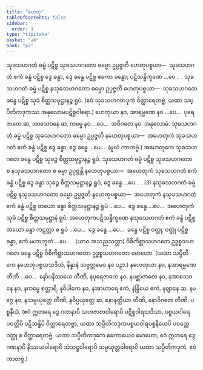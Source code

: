 ```yaml
---
title: "ဟေတု"
tableOfContents: false
sidebar:
  order: 1
type: "tipitaka"
basket: "ab"
book: "p2"
---
```



<DynamicBreadcrumb />

<Division number="168" book="p2" e="ch" v="38" p="433">

<Paragraph number="4440" book="p2">
သုခသဟဂတံ ဓမ္မံ ပဋိစ္စ သုခသဟဂတော ဓမ္မော ဥပ္ပဇ္ဇတိ ဟေတုပစ္စယာ—  သုခသဟဂတံ ဧကံ ခန္ဓံ ပဋိစ္စ ဒွေ ခန္ဓာ, ဒွေ ခန္ဓေ ပဋိစ္စ ဧကော ခန္ဓော; ပဋိသန္ဓိက္ခဏေ …ပေ… . သုခသဟဂတံ ဓမ္မံ ပဋိစ္စ နသုခသဟဂတော ဓမ္မော ဥပ္ပဇ္ဇတိ ဟေတုပစ္စယာ—  သုခသဟဂတေ ခန္ဓေ ပဋိစ္စ သုခံ စိတ္တသမုဋ္ဌာနဉ္စ ရူပံ. (ဧဝံ သုခသဟဂတဒုကံ ဝိတ္ထာရေတဗ္ဗံ, ယထာ သပ္ပီတိကဒုကဿ အနုလောမပဋိစ္စဝါရော.)
</Paragraph>

<Paragraph number="4441" book="p2">
ဟေတုယာ နဝ, အာရမ္မဏေ နဝ …ပေ…  ပုရေဇာတေ ဆ, အာသေဝနေ ဆ, ကမ္မေ နဝ …ပေ…  အဝိဂတေ နဝ.

</Paragraph>
</Division>

<Paragraph number="4442" type="center" book="p2">
အနုလောမံ.


</Paragraph>

<Division number="169" book="p2" e="ch" v="38" p="433">

<Paragraph number="4443" book="p2">
သုခသဟဂတံ ဓမ္မံ ပဋိစ္စ သုခသဟဂတော ဓမ္မော ဥပ္ပဇ္ဇတိ နဟေတုပစ္စယာ—  အဟေတုကံ သုခသဟဂတံ ဧကံ ခန္ဓံ ပဋိစ္စ ဒွေ ခန္ဓာ, ဒွေ ခန္ဓေ …ပေ…  (မူလံ ကာတဗ္ဗံ.) အဟေတုကေ သုခသဟဂတေ ခန္ဓေ ပဋိစ္စ သုခဉ္စ စိတ္တသမုဋ္ဌာနဉ္စ ရူပံ. သုခသဟဂတံ ဓမ္မံ ပဋိစ္စ သုခသဟဂတော စ နသုခသဟဂတော စ ဓမ္မာ ဥပ္ပဇ္ဇန္တိ နဟေတုပစ္စယာ—  အဟေတုကံ သုခသဟဂတံ ဧကံ ခန္ဓံ ပဋိစ္စ ဒွေ ခန္ဓာ သုခဉ္စ စိတ္တသမုဋ္ဌာနဉ္စ ရူပံ, ဒွေ ခန္ဓေ …ပေ… . (3)
</Paragraph>

<Paragraph number="4444" book="p2">
နသုခသဟဂတံ ဓမ္မံ ပဋိစ္စ နသုခသဟဂတော ဓမ္မော ဥပ္ပဇ္ဇတိ နဟေတုပစ္စယာ—  အဟေတုကံ နသုခသဟဂတံ ဧကံ ခန္ဓံ ပဋိစ္စ တယော ခန္ဓာ စိတ္တသမုဋ္ဌာနဉ္စ ရူပံ …ပေ…  ဒွေ ခန္ဓေ …ပေ…  အဟေတုကံ သုခံ ပဋိစ္စ စိတ္တသမုဋ္ဌာနံ ရူပံ; အဟေတုကပဋိသန္ဓိက္ခဏေ နသုခသဟဂတံ ဧကံ ခန္ဓံ ပဋိစ္စ တယော ခန္ဓာ ကဋတ္တာ စ ရူပံ …ပေ…  ဒွေ ခန္ဓေ …ပေ…  ခန္ဓေ ပဋိစ္စ ဝတ္ထု, ဝတ္ထုံ ပဋိစ္စ ခန္ဓာ, ဧကံ မဟာဘူတံ …ပေ… . (ယာဝ အသညသတ္တာ) ဝိစိကိစ္ဆာသဟဂတေ ဥဒ္ဓစ္စသဟဂတေ ခန္ဓေ ပဋိစ္စ ဝိစိကိစ္ဆာသဟဂတော ဥဒ္ဓစ္စသဟဂတော မောဟော. (ယထာ သပ္ပီတိကေ နဟေတုပစ္စယသဒိသံ, နိန္နာနံ သဗ္ဗတ္ထမေဝ နဝ ပဉှာ.)
</Paragraph>

<Paragraph number="4445" book="p2">
နဟေတုယာ နဝ, နအာရမ္မဏေ တီဏိ …ပေ…  နော်ပနိဿယေ တီဏိ, နပုရေဇာတေ နဝ, နပစ္ဆာဇာတေ နဝ, နအာသေဝနေ နဝ, နကမ္မေ စတ္တာရိ, နဝိပါကေ နဝ, နအာဟာရေ ဧကံ, နဲန္ဒြိယေ ဧကံ, နဈာနေ ဆ, နမဂ္ဂေ နဝ, နသမ္ပယုတ္တေ တီဏိ, နဝိပ္ပယုတ္တေ ဆ, နောနတ္ထိယာ တီဏိ, နောဝိဂတေ တီဏိ.

</Paragraph>
</Division>

<Paragraph number="4446" type="center" book="p2">
ပစ္စနီယံ.


</Paragraph>

<Paragraph number="4447" book="p2">
(ဧဝံ ဣတရေ ဒွေ ဂဏနာပိ သဟဇာတဝါရောပိ ပဋိစ္စဝါရသဒိသာ. ပစ္စယဝါရေ ပဝတ္တိပိ ပဋိသန္ဓိပိ ဝိတ္ထာရေတဗ္ဗာ, ယထာ သပ္ပီတိကဒုကပစ္စယဝါရပစ္စနီယေပိ ပဝတ္တေ ဝတ္ထု စ ဝိတ္ထာရေတဗ္ဗံ, ယထာ သပ္ပီတိကဒုကေ ဧကောယေဝ မောဟော, ဧဝံ ဣတရေ ဒွေ ဂဏနာပိ နိဿယဝါရောပိ သံသဋ္ဌဝါရောပိ သမ္ပယုတ္တဝါရောပိ ယထာ သပ္ပီတိကဒုကံ, ဧဝံ ကာတဗ္ဗံ.)
</Paragraph>